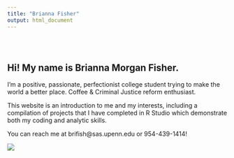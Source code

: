 ```yaml
---
title: "Brianna Fisher"
output: html_document
---
```


<style type="text/css">
.title {
  display: none;
}

#getting-started img {
  margin-right: 10px;
}

</style>

<div class="row" style="padding-top: 30px;">
<div class="col-sm-6">

# **Hi! My name is Brianna Morgan Fisher.**

I’m a positive, passionate, perfectionist college student trying to make the world a better place. Coffee & Criminal Justice reform enthusiast.

This website is an introduction to me and my interests, including a compilation of projects that I have completed in R Studio which demonstrate both my coding and analytic skills. 


You can reach me at brifish@sas.upenn.edu or 954-439-1414!


</div>
<div class="col-sm-6">




![](images/selfie.jpg)
</a>
</div>

